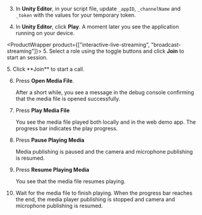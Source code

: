 <PlatformWrapper platform="unity">
        
3. In **Unity Editor**, in your script file, update `_appID`, `_channelName` and `_token` with the values for your temporary token.

4. In **Unity Editor**, click **Play**. A moment later you see the application running on your device.

<ProductWrapper product={["interactive-live-streaming", "broadcast-streaming"]}>
5. Select a role using the toggle buttons and click **Join** to start an <Vpd k="STREAM" /> session.
</ProductWrapper>

<ProductWrapper product="video-calling">
5. Click **Join** to start a call.
</ProductWrapper>

6.  Press **Open Media File**.

    After a short while, you see a message in the debug console confirming that the media file is opened successfully.

7.  Press **Play Media File**

    You see the media file played both locally and in the web demo app. The progress bar indicates the play progress.

8.  Press **Pause Playing Media**

    Media publishing is paused and the camera and microphone publishing is resumed.

9.  Press **Resume Playing Media**

    You see that the media file resumes playing.

10. Wait for the media file to finish playing. When the progress bar reaches the end, the media player publishing is stopped and camera and microphone publishing is resumed.
</PlatformWrapper>
